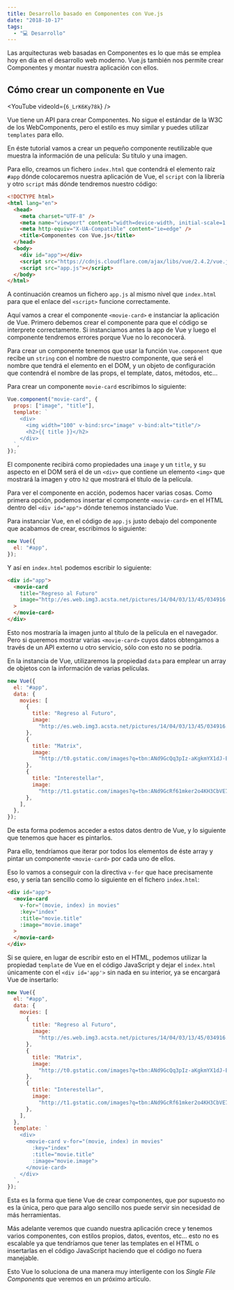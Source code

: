 ```yaml
---
title: Desarrollo basado en Componentes con Vue.js
date: "2018-10-17"
tags:
  - "💻 Desarrollo"
---
```


Las arquitecturas web basadas en Componentes es lo que más se emplea hoy en día en el desarrollo web moderno. Vue.js también nos permite crear Componentes y montar nuestra aplicación con ellos.

## Cómo crear un componente en Vue

<YouTube videoId={`6_LrK6Ky78k`} />

Vue tiene un API para crear Componentes. No sigue el estándar de la W3C de los WebComponents, pero el estilo es muy similar y puedes utilizar `templates` para ello.

En éste tutorial vamos a crear un pequeño componente reutilizable que muestra la información de una película: Su título y una imagen.

Para ello, creamos un fichero `index.html` que contendrá el elemento raíz `#app` dónde colocaremos nuestra aplicación de Vue, el `script` con la librería y otro `script` más dónde tendremos nuestro código:

```html
<!DOCTYPE html>
<html lang="en">
  <head>
    <meta charset="UTF-8" />
    <meta name="viewport" content="width=device-width, initial-scale=1.0" />
    <meta http-equiv="X-UA-Compatible" content="ie=edge" />
    <title>Componentes con Vue.js</title>
  </head>
  <body>
    <div id="app"></div>
    <script src="https://cdnjs.cloudflare.com/ajax/libs/vue/2.4.2/vue.js"></script>
    <script src="app.js"></script>
  </body>
</html>
```

A continuación creamos un fichero `app.js` al mismo nivel que `index.html` para que el enlace del `<script>` funcione correctamente.

Aquí vamos a crear el componente `<movie-card>` e instanciar la aplicación de Vue. Primero debemos crear el componente para que el código se interprete correctamente. Si instanciamos antes la app de Vue y luego el componente tendremos errores porque Vue no lo reconocerá.

Para crear un componente tenemos que usar la función `Vue.component` que recibe un `string` con el nombre de nuestro componente, que será el nombre que tendrá el elemento en el DOM, y un objeto de configuración que contendrá el nombre de las props, el template, datos, métodos, etc...

Para crear un componente `movie-card` escribimos lo siguiente:

```javascript
Vue.component("movie-card", {
  props: ["image", "title"],
  template: `
    <div>
      <img width="100" v-bind:src="image" v-bind:alt="title"/>
      <h2>{{ title }}</h2>  
    </div>
  `,
});
```

El componente recibirá como propiedades una `image` y un `title`, y su aspecto en el DOM será el de un `<div>` que contiene un elemento `<img>` que mostrará la imagen y otro `h2` que mostrará el título de la película.

Para ver el componente en acción, podemos hacer varias cosas. Como primera opción, podemos insertar el componente `<movie-card>` en el HTML dentro del `<div id="app">` dónde tenemos instanciado Vue.

Para instanciar Vue, en el código de `app.js` justo debajo del componente que acabamos de crear, escribimos lo siguiente:

```javascript
new Vue({
  el: "#app",
});
```

Y así en `index.html` podemos escribir lo siguiente:

```html
<div id="app">
  <movie-card
    title="Regreso al Futuro"
    image="http://es.web.img3.acsta.net/pictures/14/04/03/13/45/034916.jpg"
  >
  </movie-card>
</div>
```

Esto nos mostraría la imagen junto al título de la película en el navegador. Pero si queremos mostrar varias `<movie-card>` cuyos datos obtengamos a través de un API externo u otro servicio, sólo con esto no se podría.

En la instancia de Vue, utilizaremos la propiedad `data` para emplear un array de objetos con la información de varias películas.

```javascript
new Vue({
  el: "#app",
  data: {
    movies: [
      {
        title: "Regreso al Futuro",
        image:
          "http://es.web.img3.acsta.net/pictures/14/04/03/13/45/034916.jpg",
      },
      {
        title: "Matrix",
        image:
          "http://t0.gstatic.com/images?q=tbn:ANd9GcQq3pIz-aKgkmYX1dJ-EL-AlHSPcOO7wdqRIJ5gJy9qNinXpmle",
      },
      {
        title: "Interestellar",
        image:
          "http://t1.gstatic.com/images?q=tbn:ANd9GcRf61mker2o4KH3CbVE7Zw5B1-VogMH8LfZHEaq3UdCMLxARZAB",
      },
    ],
  },
});
```

De esta forma podemos acceder a estos datos dentro de Vue, y lo siguiente que tenemos que hacer es pintarlos.

Para ello, tendríamos que iterar por todos los elementos de éste array y pintar un componente `<movie-card>` por cada uno de ellos.

Eso lo vamos a conseguir con la directiva `v-for` que hace precisamente eso, y sería tan sencillo como lo siguiente en el fichero `index.html`:

```html
<div id="app">
  <movie-card
    v-for="(movie, index) in movies"
    :key="index"
    :title="movie.title"
    :image="movie.image"
  >
  </movie-card>
</div>
```

Si se quiere, en lugar de escribir esto en el HTML, podemos utilizar la propiedad `template` de Vue en el código JavaScript y dejar el `index.html` únicamente con el `<div id='app'>` sin nada en su interior, ya se encargará Vue de insertarlo:

```javascript
new Vue({
  el: "#app",
  data: {
    movies: [
      {
        title: "Regreso al Futuro",
        image:
          "http://es.web.img3.acsta.net/pictures/14/04/03/13/45/034916.jpg",
      },
      {
        title: "Matrix",
        image:
          "http://t0.gstatic.com/images?q=tbn:ANd9GcQq3pIz-aKgkmYX1dJ-EL-AlHSPcOO7wdqRIJ5gJy9qNinXpmle",
      },
      {
        title: "Interestellar",
        image:
          "http://t1.gstatic.com/images?q=tbn:ANd9GcRf61mker2o4KH3CbVE7Zw5B1-VogMH8LfZHEaq3UdCMLxARZAB",
      },
    ],
  },
  template: `
    <div>
      <movie-card v-for="(movie, index) in movies"
        :key="index"
        :title="movie.title"
        :image="movie.image">
      </movie-card>
    </div>
  `,
});
```

Esta es la forma que tiene Vue de crear componentes, que por supuesto no es la única, pero que para algo sencillo nos puede servir sin necesidad de más herramientas.

Más adelante veremos que cuando nuestra aplicación crece y tenemos varios componentes, con estilos propios, datos, eventos, etc... esto no es escalable ya que tendríamos que tener las templates en el HTML o insertarlas en el código JavaScript haciendo que el código no fuera manejable.

Esto Vue lo soluciona de una manera muy interligente con los _Single File Components_ que veremos en un próximo artículo.
